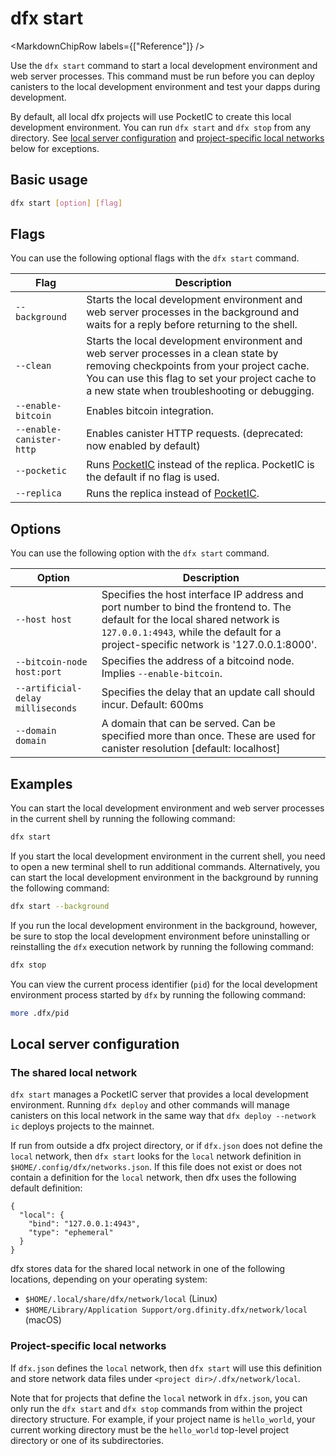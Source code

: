 
# dfx start

<MarkdownChipRow labels={["Reference"]} />

Use the `dfx start` command to start a local development environment and web server processes. This command must be run before you can deploy canisters to the local development environment and test your dapps during development.

By default, all local dfx projects will use PocketIC to create this local development environment. You can run `dfx start` and `dfx stop` from any directory.  See [local server configuration](#local-server-configuration) and [project-specific local networks](#project-specific-local-networks) below for exceptions.

## Basic usage

``` bash
dfx start [option] [flag]
```

## Flags

You can use the following optional flags with the `dfx start` command.

| Flag                     | Description                                                                                                                                                                                                                                             |
|--------------------------|---------------------------------------------------------------------------------------------------------------------------------------------------------------------------------------------------------------------------------------------------------|
| `--background`           | Starts the local development environment and web server processes in the background and waits for a reply before returning to the shell.                                                                                                         |
| `--clean`                | Starts the local development environment and web server processes in a clean state by removing checkpoints from your project cache. You can use this flag to set your project cache to a new state when troubleshooting or debugging.            |
| `--enable-bitcoin`       | Enables bitcoin integration.                                                                                                                                                                                                                            |
| `--enable-canister-http` | Enables canister HTTP requests. (deprecated: now enabled by default)                                                                                                                                                                                    |
| `--pocketic`             | Runs [PocketIC](https://github.com/dfinity/pocketic) instead of the replica. PocketIC is the default if no flag is used.                                                                                                                                                                           |
| `--replica`              | Runs the replica instead of [PocketIC](https://github.com/dfinity/pocketic).                                                                                                                                                                            |

## Options

You can use the following option with the `dfx start` command.

| Option                            | Description                                                                                                                                                                                                          |
|-----------------------------------|----------------------------------------------------------------------------------------------------------------------------------------------------------------------------------------------------------------------|
| `--host host`                     | Specifies the host interface IP address and port number to bind the frontend to. The default for the local shared network is `127.0.0.1:4943`, while the default for a project-specific network is '127.0.0.1:8000'. |
| `--bitcoin-node host:port`        | Specifies the address of a bitcoind node. Implies `--enable-bitcoin`.                                                                                                                                                |
| `--artificial-delay milliseconds` | Specifies the delay that an update call should incur. Default: 600ms                                                                                                                                                 |
| `--domain domain`                 | A domain that can be served. Can be specified more than once.  These are used for canister resolution [default: localhost]                                                                                           |

## Examples

You can start the local development environment and web server processes in the current shell by running the following command:

``` bash
dfx start
```

If you start the local development environment in the current shell, you need to open a new terminal shell to run additional commands. Alternatively, you can start the local development environment in the background by running the following command:

``` bash
dfx start --background
```

If you run the local development environment in the background, however, be sure to stop the local development environment before uninstalling or reinstalling the `dfx` execution network by running the following command:

``` bash
dfx stop
```

You can view the current process identifier (`pid`) for the local development environment process started by `dfx` by running the following command:

``` bash
more .dfx/pid
```

## Local server configuration

### The shared local network

`dfx start` manages a PocketIC server that provides a local development environment. Running `dfx deploy` and other commands will manage canisters on this local network in the same way that `dfx deploy --network ic` deploys projects to the mainnet.

If run from outside a dfx project directory, or if `dfx.json` does not define the `local` network, then `dfx start` looks for the `local` network definition in `$HOME/.config/dfx/networks.json`. If this file does not exist or does not contain a definition for the `local` network, then dfx uses the following default definition:

```
{
  "local": {
    "bind": "127.0.0.1:4943",
    "type": "ephemeral"
  }
}
```

dfx stores data for the shared local network in one of the following locations, depending on your operating system:
- `$HOME/.local/share/dfx/network/local` (Linux)
- `$HOME/Library/Application Support/org.dfinity.dfx/network/local` (macOS)

### Project-specific local networks

If `dfx.json` defines the `local` network, then `dfx start` will use this definition and store network data files under `<project dir>/.dfx/network/local`.

Note that for projects that define the `local` network in `dfx.json`, you can only run the `dfx start` and `dfx stop` commands from within the project directory structure. For example, if your project name is `hello_world`, your current working directory must be the `hello_world` top-level project directory or one of its subdirectories.

